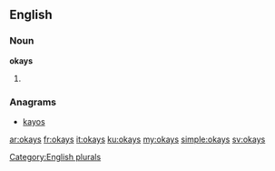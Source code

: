 ==English==

===Noun===
'''okays'''

# {{plural of|okay}}

===Anagrams===
* [[kayos#English|kayos]]

[[Category:English plurals]]

[[ar:okays]]
[[fr:okays]]
[[it:okays]]
[[ku:okays]]
[[my:okays]]
[[simple:okays]]
[[sv:okays]]